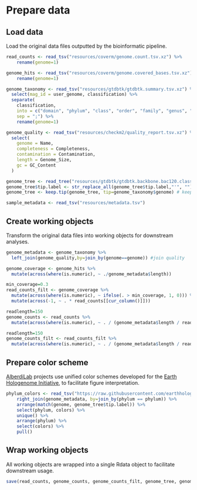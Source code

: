 # Prepare data

## Load data

Load the original data files outputted by the bioinformatic pipeline.

```r
read_counts <- read_tsv("resources/coverm/genome.count.tsv.xz") %>%
    rename(genome=1)
```

```r
genome_hits <- read_tsv("resources/coverm/genome.covered_bases.tsv.xz") %>%
    rename(genome=1)
```

```r
genome_taxonomy <- read_tsv("resources/gtdbtk/gtdbtk.summary.tsv.xz") %>%
  select(mag_id = user_genome, classification) %>%
  separate(
    classification,
    into = c("domain", "phylum", "class", "order", "family", "genus", "species"),
    sep = ";") %>%
    rename(genome=1)
```

```r
genome_quality <- read_tsv("resources/checkm2/quality_report.tsv.xz") %>%
  select(
    genome = Name, 
    completeness = Completeness, 
    contamination = Contamination,
    length = Genome_Size, 
    gc = GC_Content
  )
```

```r
genome_tree <- read_tree("resources/gtdbtk/gtdbtk.backbone.bac120.classify.tree")
genome_tree$tip.label <- str_replace_all(genome_tree$tip.label,"'", "") #remove single quotes in MAG names
genome_tree <- keep.tip(genome_tree, tip=genome_taxonomy$genome) # keep only MAG tips
```

```r
sample_metadata <- read_tsv("resources/metadata.tsv")
```

## Create working objects

Transform the original data files into working objects for downstream analyses.

```r
genome_metadata <- genome_taxonomy %>%
  left_join(genome_quality,by=join_by(genome==genome)) #join quality
```

```r
genome_coverage <- genome_hits %>%
  mutate(across(where(is.numeric), ~ ./genome_metadata$length))
```

```r
min_coverage=0.3
read_counts_filt <- genome_coverage %>%
  mutate(across(where(is.numeric), ~ ifelse(. > min_coverage, 1, 0))) %>%
  mutate(across(-1, ~ . * read_counts[[cur_column()]])) 
```

```r
readlength=150
genome_counts <- read_counts %>%
  mutate(across(where(is.numeric), ~ . / (genome_metadata$length / readlength) ))
```

```r
readlength=150
genome_counts_filt <- read_counts_filt %>%
  mutate(across(where(is.numeric), ~ . / (genome_metadata$length / readlength) ))
```

## Prepare color scheme

[AlberdiLab](www.alberdilab.dk) projects use unified color schemes developed for the [Earth Hologenome Initiative](www.earthhologenome.org), to facilitate figure interpretation.

```r
phylum_colors <- read_tsv("https://raw.githubusercontent.com/earthhologenome/EHI_taxonomy_colour/main/ehi_phylum_colors.tsv") %>%
    right_join(genome_metadata, by=join_by(phylum == phylum)) %>%
    arrange(match(genome, genome_tree$tip.label)) %>%
    select(phylum, colors) %>% 
    unique() %>%
    arrange(phylum) %>%
    select(colors) %>%
    pull()
```

## Wrap working objects

All working objects are wrapped into a single Rdata object to facilitate downstream usage.

```r
save(read_counts, genome_counts, genome_counts_filt, genome_tree, genome_metadata, sample_metadata, phylum_colors, file = "resources/data.Rdata")
```
